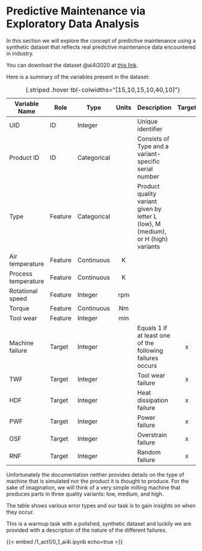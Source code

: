 # Predictive Maintenance via Exploratory Data Analysis {#sec-act1}

In this section we will explore the concept of predictive maintenance using a synthetic dataset that reflects real predictive maintenance data encountered in industry.

You can download the dataset @{ai4i2020} at [this link](https://doi.org/10.24432/C5HS5C).

Here is a summary of the variables present in the dataset:

| Variable Name       | Role     | Type        | Units | Description                                                                                                            | Target |
|---------------------|----------|-------------|:-----:|------------------------------------------------------------------------------------------------------------------------|:------:|
| UID                 | ID       | Integer     |       | Unique identifier                                                                                                      |        |
| Product ID          | ID       | Categorical |       | Consists of Type and a variant-specific serial number                                                                  |        |
| Type                | Feature  | Categorical |       | Product quality variant given by letter L (low), M (medium), or H (high) variants                                      |        |
| Air temperature     | Feature  | Continuous  | K     |                                                                                                                        |        |
| Process temperature | Feature  | Continuous  | K     |                                                                                                                        |        |
| Rotational speed    | Feature  | Integer     | rpm   |                                                                                                                        |        |
| Torque              | Feature  | Continuous  | Nm    |                                                                                                                        |        |
| Tool wear           | Feature  | Integer     | min   |                                                                                                                        |        |
| Machine failure     | Target   | Integer     |       | Equals 1 if at least one of the following failures occurs                                                              | x      |
| TWF                 | Target   | Integer     |       | Tool wear failure                                                                                                      | x      |
| HDF                 | Target   | Integer     |       | Heat dissipation failure                                                                                               | x      |
| PWF                 | Target   | Integer     |       | Power failure                                                                                                          | x      |
| OSF                 | Target   | Integer     |       | Overstrain failure                                                                                                     | x      |
| RNF                 | Target   | Integer     |       | Random failure                                                                                                         | x      |
: {.striped .hover tbl-colwidths="[15,10,15,10,40,10]"} 

::: {.callout-note}
Unfortunately the documentation neither provides details on the type of machine that is simulated nor the product it is thought to produce.
For the sake of imagination, we will think of a very simple milling machine that produces parts in three quality variants: low, medium, and high.
:::

The table shows various error types and our task is to gain insights on when they occur.

::: {.callout-note}
This is a warmup task with a polished, synthetic dataset and luckily we are provided with a description of the nature of the different failures.
:::

{{< embed /1_act1/0_1_ai4i.ipynb echo=true >}}
